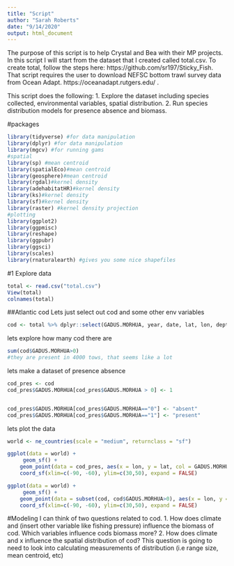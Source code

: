 ```yaml
---
title: "Script"
author: "Sarah Roberts"
date: "9/14/2020"
output: html_document
---
```


The purpose of this script is to help Crystal and Bea with their MP projects. In this script I will start from the dataset that I created called total.csv. To create total, follow the steps here: https://github.com/sr197/Sticky_Fish. That script requires the user to download NEFSC bottom trawl survey data from Ocean Adapt. https://oceanadapt.rutgers.edu/ . 

This script does the following: 
1. Explore the dataset including species collected, environmental variables, spatial distribution. 
2. Run species distribution models for presence absence and biomass. 

#packages 
```r
library(tidyverse) #for data manipulation 
library(dplyr) #for data manipulation 
library(mgcv) #for running gams 
#spatial 
library(sp) #mean centroid
library(spatialEco)#mean centroid
library(geosphere)#mean centroid
library(rgdal)#kernel density 
library(adehabitatHR)#kernel density 
library(ks)#kernel density 
library(sf)#kernel density 
library(raster) #kernel density projection 
#plotting 
library(ggplot2) 
library(ggpmisc)
library(reshape)
library(ggpubr)
library(ggsci)
library(scales)
library(rnaturalearth) #gives you some nice shapefiles 

```

#1 Explore data 
```r
total <- read.csv("total.csv")
View(total)
colnames(total)
```

##Atlantic cod 
Lets just select out cod and some other env variables
```r
cod <- total %>% dplyr::select(GADUS.MORHUA, year, date, lat, lon, depth, SEDIMENT, bottemp, surfsalin, season)
```

lets explore how many cod there are 
```r
sum(cod$GADUS.MORHUA>0)
#they are present in 4000 tows, that seems like a lot
```

lets make a dataset of presence absence 
```r
cod_pres <- cod
cod_pres$GADUS.MORHUA[cod_pres$GADUS.MORHUA > 0] <- 1 


cod_pres$GADUS.MORHUA[cod_pres$GADUS.MORHUA=="0"] <- "absent"
cod_pres$GADUS.MORHUA[cod_pres$GADUS.MORHUA=="1"] <- "present"
```

lets plot the data 
```r

world <- ne_countries(scale = "medium", returnclass = "sf")

ggplot(data = world) +
     geom_sf() +
    geom_point(data = cod_pres, aes(x = lon, y = lat, col = GADUS.MORHUA)) +
    coord_sf(xlim=c(-90, -60), ylim=c(30,50), expand = FALSE)

ggplot(data = world) +
     geom_sf() +
    geom_point(data = subset(cod, cod$GADUS.MORHUA>0), aes(x = lon, y = lat, col = GADUS.MORHUA)) + scale_colour_gradientn(colors = c("#fff7f3", "#fde0dd","#fcc5c0", "#fa9fb5", "#f768a1","#dd3497","#ae017e","#7a0177","#49006a"), values = rescale(c( .01, .05, .1, 1, 50))) +
    coord_sf(xlim=c(-90, -60), ylim=c(30,50), expand = FALSE)
```


#Modeling 
I can think of two questions related to cod. 
1. How does climate and (insert other variable like fishing pressure) influence the biomass of cod. Which variables influence cods biomass more? 
2. How does climate and x influence the spatial distribution of cod? 
  This question is going to need to look into calculating measurements of distribution (i.e range size, mean centroid, etc)